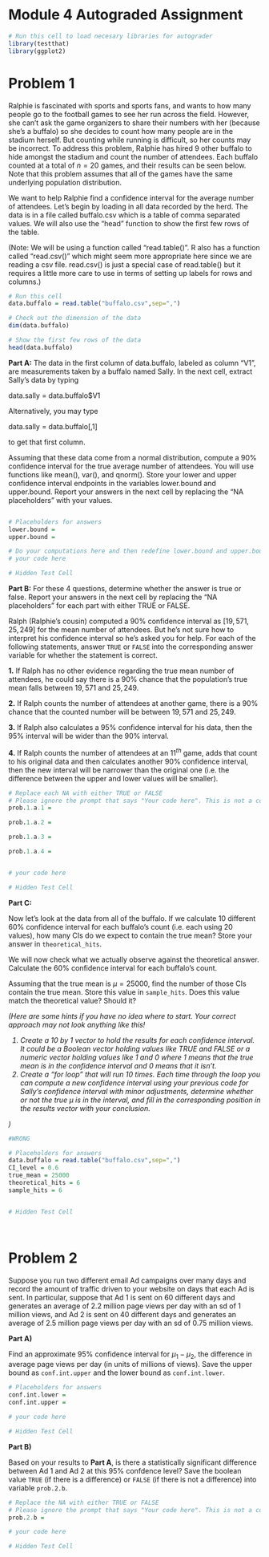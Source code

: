 # Module 4 Autograded Assignment

``` r
# Run this cell to load necesary libraries for autograder
library(testthat)
library(ggplot2)
```

# Problem 1

Ralphie is fascinated with sports and sports fans, and wants to how many people go to the football games to see her run across the field. However, she can't ask the game organizers to share their numbers with her (because she's a buffalo) so she decides to count how many people are in the stadium herself. But counting while running is difficult, so her counts may be incorrect. To address this problem, Ralphie has hired $9$ other buffalo to hide amongst the stadium and count the number of attendees. Each buffalo counted at a total of $n=20$ games, and their results can be seen below. Note that this problem assumes that all of the games have the same underlying population distribution.

We want to help Ralphie find a confidence interval for the average number of attendees. Let's begin by loading in all data recorded by the herd. The data is in a file called buffalo.csv which is a table of comma separated values. We will also use the "head" function to show the first few rows of the table.

(Note: We will be using a function called "read.table()". R also has a function called "read.csv()" which might seem more appropriate here since we are reading a csv file. read.csv() is just a special case of read.table() but it requires a little more care to use in terms of setting up labels for rows and columns.)

``` r
# Run this cell
data.buffalo = read.table("buffalo.csv",sep=",")

# Check out the dimension of the data
dim(data.buffalo)

# Show the first few rows of the data
head(data.buffalo)
```

```{=html}
```
**Part A:** The data in the first column of data.buffalo, labeled as column "V1", are measurements taken by a buffalo named Sally. In the next cell, extract Sally's data by typing

data.sally = data.buffalo\$V1

Alternatively, you may type

data.sally = data.buffalo[,1]

to get that first column.

Assuming that these data come from a normal distribution, compute a 90% confidence interval for the true average number of attendees. You will use functions like mean(), var(), and qnorm(). Store your lower and upper confidence interval endpoints in the variables lower.bound and upper.bound. Report your answers in the next cell by replacing the "NA placeholders" with your values.

``` r

# Placeholders for answers
lower.bound = 
upper.bound = 

# Do your computations here and then redefine lower.bound and upper.bound for the autograder 
# your code here
```

``` r
# Hidden Test Cell
```

**Part B:** For these 4 questions, determine whether the answer is true or false. Report your answers in the next cell by replacing the "NA placeholders" for each part with either TRUE or FALSE.

Ralph (Ralphie's cousin) computed a 90% confidence interval as $[19,571, 25,249]$ for the mean number of attendees. But he's not sure how to interpret his confidence interval so he's asked you for help. For each of the following statements, answer `TRUE` or `FALSE` into the corresponding answer variable for whether the statement is correct.

**1.** If Ralph has no other evidence regarding the true mean number of attendees, he could say there is a $90\%$ chance that the population's true mean falls between $19,571$ and $25,249$.

**2.** If Ralph counts the number of attendees at another game, there is a $90\%$ chance that the counted number will be between $19,571$ and $25,249$.

**3.** If Ralph also calculates a $95\%$ confidence interval for his data, then the $95\%$ interval will be wider than the $90\%$ interval.

**4.** If Ralph counts the number of attendees at an $11^{th}$ game, adds that count to his original data and then calculates another $90\%$ confidence interval, then the new interval will be narrower than the original one (i.e. the difference between the upper and lower values will be smaller).

``` r
# Replace each NA with either TRUE or FALSE 
# Please ignore the prompt that says "Your code here". This is not a coding problem!
prob.1.a.1 = 

prob.1.a.2 = 

prob.1.a.3 = 

prob.1.a.4 = 


# your code here
```

``` r
# Hidden Test Cell
```

**Part C:**

Now let's look at the data from all of the buffalo. If we calculate 10 different $60\%$ confidence interval for each buffalo's count (i.e. each using $20$ values), how many CIs do we expect to contain the true mean? Store your answer in `theoretical_hits`.

We will now check what we actually observe against the theoretical answer. Calculate the $60\%$ confidence interval for each buffalo's count.

Assuming that the true mean is $\mu=25000$, find the number of those CIs contain the true mean. Store this value in `sample_hits`. Does this value match the theoretical value? Should it?

<i>(Here are some hints if you have no idea where to start. Your correct approach may not look anything like this!

<ol>

<li>Create a 10 by 1 vector to hold the results for each confidence interval. It could be a Boolean vector holding values like TRUE and FALSE or a numeric vector holding values like 1 and 0 where 1 means that the true mean is in the confidence interval and 0 means that it isn't.</li>

<li>Create a "for loop" that will run 10 times. Each time through the loop you can compute a new confidence interval using your previous code for Sally's confidence interval with minor adjustments, determine whether or not the true $\mu$ is in the interval, and fill in the corresponding position in the results vector with your conclusion.</li>

</ol>

)</i>

``` r
#WRONG

# Placeholders for answers
data.buffalo = read.table("buffalo.csv",sep=",")
CI_level = 0.6  
true_mean = 25000
theoretical_hits = 6
sample_hits = 6
```

```         
```

``` r
# Hidden Test Cell
```

``` r
```

```         
```

# Problem 2

Suppose you run two different email Ad campaigns over many days and record the amount of traffic driven to your website on days that each Ad is sent. In particular, suppose that Ad 1 is sent on 60 different days and generates an average of 2.2 million page views per day with an sd of 1 million views, and Ad 2 is sent on 40 different days and generates an average of 2.5 million page views per day with an sd of 0.75 million views.

**Part A)**

Find an approximate 95% confidence interval for $\mu_{1}-\mu_{2}$, the difference in average page views per day (in units of millions of views). Save the upper bound as `conf.int.upper` and the lower bound as `conf.int.lower`.

``` r
# Placeholders for answers
conf.int.lower = 
conf.int.upper = 

# your code here
```

``` r
# Hidden Test Cell
```

**Part B)**

Based on your results to **Part A**, is there a statistically significant difference between Ad 1 and Ad 2 at this 95% confdence level? Save the boolean value `TRUE` (if there is a difference) or `FALSE` (if there is not a difference) into variable `prob.2.b`.

``` r
# Replace the NA with either TRUE or FALSE 
# Please ignore the prompt that says "Your code here". This is not a coding problem!
prob.2.b = 

# your code here
```

``` r
# Hidden Test Cell
```
